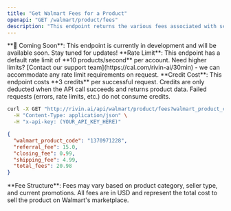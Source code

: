 ```yaml
---
title: "Get Walmart Fees for a Product"
openapi: "GET /walmart/product/fees"
description: "This endpoint returns the various fees associated with selling a specific Walmart product."
---
```


<Warning>
  **🚧 Coming Soon**: This endpoint is currently in development and will be available soon. Stay tuned for updates!
</Warning>

<Note>
  **Rate Limit**: This endpoint has a default rate limit of **10 products/second** per account. Need higher limits? [Contact our support team](https://cal.com/rivin-ai/30min) - we can accommodate any rate limit requirements on request.
</Note>

<Note>
  **Credit Cost**: This endpoint costs **3 credits** per successful request. Credits are only deducted when the API call succeeds and returns product data. Failed requests (errors, rate limits, etc.) do not consume credits.
</Note>

<RequestExample>

```bash Example request
curl -X GET "http://rivin.ai/api/walmart/product/fees?walmart_product_code=1370971228" \
  -H "Content-Type: application/json" \
  -H "x-api-key: (YOUR_API_KEY_HERE)"
```

</RequestExample>

<ResponseExample>

```json API Response
{
  "walmart_product_code": "1370971228",
  "referral_fee": 15.0,
  "closing_fee": 0.99,
  "shipping_fee": 4.99,
  "total_fees": 20.98
}
```

</ResponseExample>

<Note>
  **Fee Structure**: Fees may vary based on product category, seller type, and current promotions. All fees are in USD and represent the total cost to sell the product on Walmart's marketplace.
</Note>
